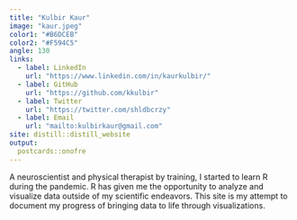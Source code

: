 ```yaml
---
title: "Kulbir Kaur"
image: "kaur.jpeg"
color1: "#B6DCEB"
color2: "#F594C5"
angle: 130
links:
  - label: LinkedIn
    url: "https://www.linkedin.com/in/kaurkulbir/"
  - label: GitHub
    url: "https://github.com/kkulbir"
  - label: Twitter
    url: "https://twitter.com/shldbcrzy"
  - label: Email
    url: "mailto:kulbirkaur@gmail.com"
site: distill::distill_website
output:
  postcards::onofre
---
```

 A neuroscientist and physical therapist by training, I started to learn R during the pandemic. R has given me the opportunity to analyze and visualize data outside of my scientific endeavors. This site is my attempt to document my progress of bringing data to life through visualizations.
